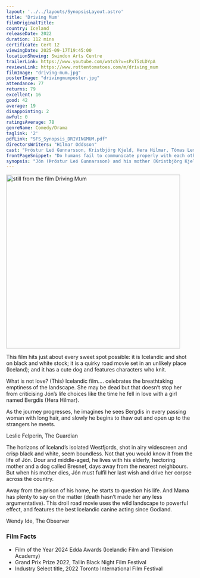 ```yaml
---
layout: '../../layouts/SynopsisLayout.astro'
title: 'Driving Mum'
filmOriginalTitle:
country: Iceland
releaseDate: 2022
duration: 112 mins
certificate: Cert 12
viewingDate: 2025-09-17T19:45:00
locationShowing: Swindon Arts Centre
trailerLink: https://www.youtube.com/watch?v=sPxT5zLDYpA
reviewsLink: https://www.rottentomatoes.com/m/driving_mum
filmImage: "driving-mum.jpg"
posterImage: "drivingmumposter.jpg" 
attendance: 77
returns: 79
excellent: 16
good: 42
average: 19
disappointing: 2
awful: 0
ratingsAverage: 78
genreName: Comedy/Drama
taglink: '2'
pdfLink: "SFS_Synopsis_DRIVINGMUM.pdf"
directorsWriters: "Hilmar Oddsson"
cast: "Þröstur Leó Gunnarsson, Kristbjörg Kjeld, Hera Hilmar, Tómas Lemarquis."
frontPageSnippet: "Do humans fail to communicate properly with each other?"
synopsis: "Jón (Þröstur Leó Gunnarsson) and his mother (Kristbjörg Kjeld) live in a isolated house where they make their living by knitting sweaters.  After her sudden death, and per her instructions, Jón, accompanied by Bresnef the dog, takes her heavily made-up (by him) corpse, sat in the rear of the car, to bury her at Eyrarbakki the distant village from which she came.  Rather than follow his mother’s commands directly – for which the corpse berates him - Jón goes in search of his lost love. This is a road movie with a difference. "
---
```


<Image src={filmImage} alt="still from the film Driving Mum" width="467" />

This film hits just about every sweet spot possible: it is Icelandic and shot on black and white stock; it is a quirky road movie set in an unlikely place (Iceland); and it has a cute dog and features characters who knit. 

What is not love? (This) Icelandic film.... celebrates the breathtaking emptiness of the landscape. She may be dead but that doesn’t stop her from criticising Jón’s  life choices like the time he fell in love with a girl named Bergdis (Hera Hilmar).

As the journey progresses, he imagines he sees Bergdis in every passing woman with long hair, and slowly he begins to thaw out and open up to the strangers he meets.

<div class="review__author review__author--review1">
Leslie Felperin, The Guardian
</div>

The horizons of Iceland’s isolated Westfjords, shot in airy widescreen and crisp black and white, seem boundless. Not that you would know it from the life of Jón. Dour and middle-aged, he lives with his elderly, hectoring mother and a dog called Bresnef, days away from the nearest neighbours. But when his mother dies, Jón must fulfil her last wish and drive her corpse across the country. 

Away from the prison of his home, he starts to question his life. And Mama has plenty to say on the matter (death hasn’t made her any less argumentative). This droll road movie uses the wild landscape to powerful effect, and features the best Icelandic canine acting since Godland.

<div class="review__author">
Wendy Ide, The Observer
</div>

### Film Facts

- Film of the Year 2024 Edda Awards (Icelandic Film and Tlevision Academy)
- Grand Prix Prize 2022, Tallin Black Night Film Festival
- Industry Select title, 2022 Toronto International Film Festival

